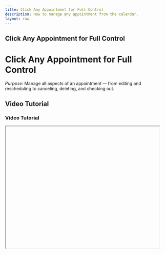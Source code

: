```yaml
---
title: Click Any Appointment for Full Control
description: How to manage any appointment from the calendar.
layout: raw
---
```



<div className="mdx-content">

## Click Any Appointment for Full Control

<h1 className="text-3xl font-bold text-gray-900 mb-4">Click Any Appointment for Full Control</h1>  

*Purpose*: Manage all aspects of an appointment — from editing and rescheduling to canceling, deleting, and checking out.

## Video Tutorial

<h3 className="text-xl font-medium text-gray-800 mb-2">Video Tutorial</h3>

<iframe
  width="100%"
  height="400"
  title="Click appointment control tutorial"
  allowFullScreen
  className="rounded-lg"
/>

---

## Steps:

<h2 className="text-2xl font-semibold text-gray-800 mt-8 mb-4">Step</h2>

❶ **Go to Calendar**  
From the left sidebar, click **Calendar**.

❷ **Open Appointment Details**  
In the calendar grid, find and click on any **booked appointment**.  
A **detailed panel** will slide open on the right.

❸ **Update or Edit Appointment**  
- Click the **three-dot menu** (⋮) at the top-right of the detail panel  
- Choose **Edit**  
- Modify client, service, date/time, or assigned staff  
- Save the updated details

❹ **Reschedule the Appointment**  
- Either:  
  - Click **Reschedule** at the bottom of the panel, or  
  - Use the **three-dot menu > Reschedule**  
- Select new date/time and confirm

❺ **Cancel the Appointment**  
- Click the **three-dot menu > Cancel**  
- Choose or enter a **reason for cancellation**

❻ **Delete the Appointment** *(if allowed)*  
- Click **three-dot menu > Delete**  
- Confirm deletion when prompted

❼ **Change Appointment Status**  
- Locate the **status button** at the top-left of the panel  
- Click and change to:  
  - **New**  
  - **Confirmed**  
  - **Completed**  
  - **No-Show**  
  - **Cancelled**

❽ **Checkout the Appointment**  
- Scroll down and click **Checkout**  
- This redirects you to the **Sales Page** where payment is processed

---

**Tip for First-Time Users**:  
You can manage everything without leaving the calendar — saves time and helps avoid missing details.

<div className="space-y-4 mt-6">

<div className="my-10 border-t border-gray-200" />

## More questions about this

<h3 className="text-xl font-semibold text-black mb-4 mt-10"> More questions about this?</h3>
</div>
<div className="space-y-4 mt-6">
  <details className="bg-white rounded-md p-4 border border-gray-300">
  <summary
    className="font-medium text-base text-gray-900"
    style={{
      backgroundColor: 'transparent',
      outline: 'none',
      cursor: 'pointer',
      userSelect: 'none',
      listStyle: 'none',
    }}
  >Can I undo a cancelled appointment?</summary>
   <p className="mt-2 text-sm text-gray-700">
      No, but you can manually reschedule it or rebook a new appointment with the same details.
    </p>
  </details>

  <details className="bg-white rounded-md p-4 border border-gray-300">
  <summary
    className="font-medium text-base text-gray-900"
    style={{
      backgroundColor: 'transparent',
      outline: 'none',
      cursor: 'pointer',
      userSelect: 'none',
      listStyle: 'none',
    }}
  >Does deleting remove it from reports?</summary>
    <p className="mt-2 text-sm text-gray-700">
      Yes. Deleted appointments are not shown in history or reports.
    </p>
  </details>
</div>
</div>

---

<div className="space-y-4 mt-6">

<div className="my-10 border-t border-gray-200" />

<div className="mdx-content mt-10">

Was this article helpful?

<div style={{ display: 'flex', gap: '1rem' }}>
  <button style={{ padding: '0.5rem', borderRadius: '9999px', backgroundColor: '#f0f0f0' }}>
    <FaThumbsUp/>
  </button>
  <button style={{ padding: '0.5rem', borderRadius: '9999px', backgroundColor: '#f0f0f0' }}>
    <FaThumbsDown/>
  </button>
</div>
</div>

---
</div>
